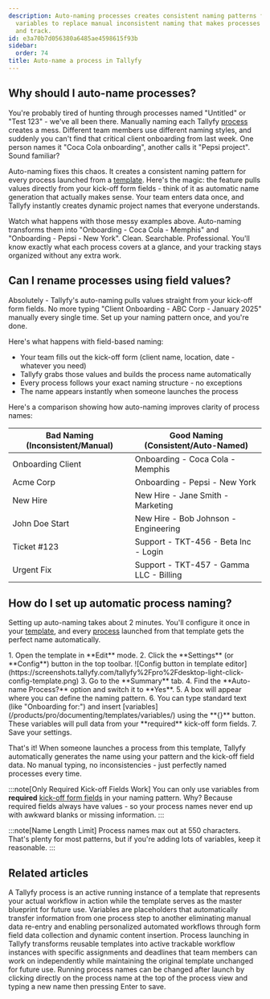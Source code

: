 ```yaml
---
description: Auto-naming processes creates consistent naming patterns from template
  variables to replace manual inconsistent naming that makes processes hard to find
  and track.
id: e3a70b7d056380a6485ae4598615f93b
sidebar:
  order: 74
title: Auto-name a process in Tallyfy
---
```



## Why should I auto-name processes?

You're probably tired of hunting through processes named "Untitled" or "Test 123" - we've all been there. Manually naming each Tallyfy [process](/products/pro/tracking-and-tasks/processes/) creates a mess. Different team members use different naming styles, and suddenly you can't find that critical client onboarding from last week. One person names it "Coca Cola onboarding", another calls it "Pepsi project". Sound familiar?

Auto-naming fixes this chaos. It creates a consistent naming pattern for every process launched from a [template](/products/pro/documenting/templates/). Here's the magic: the feature pulls values directly from your kick-off form fields - think of it as automatic name generation that actually makes sense. Your team enters data once, and Tallyfy instantly creates dynamic project names that everyone understands.

Watch what happens with those messy examples above. Auto-naming transforms them into "Onboarding - Coca Cola - Memphis" and "Onboarding - Pepsi - New York". Clean. Searchable. Professional. You'll know exactly what each process covers at a glance, and your tracking stays organized without any extra work.

## Can I rename processes using field values?

Absolutely - Tallyfy's auto-naming pulls values straight from your kick-off form fields. No more typing "Client Onboarding - ABC Corp - January 2025" manually every single time. Set up your naming pattern once, and you're done.

Here's what happens with field-based naming:
- Your team fills out the kick-off form (client name, location, date - whatever you need)
- Tallyfy grabs those values and builds the process name automatically
- Every process follows your exact naming structure - no exceptions
- The name appears instantly when someone launches the process

Here's a comparison showing how auto-naming improves clarity of process names:

| Bad Naming (Inconsistent/Manual) | Good Naming (Consistent/Auto-Named) |
| -------------------------------- | ------------------------------------- |
| Onboarding Client                | Onboarding - Coca Cola - Memphis      |
| Acme Corp                        | Onboarding - Pepsi - New York         |
| New Hire                         | New Hire - Jane Smith - Marketing     |
| John Doe Start                   | New Hire - Bob Johnson - Engineering  |
| Ticket #123                      | Support - TKT-456 - Beta Inc - Login  |
| Urgent Fix                       | Support - TKT-457 - Gamma LLC - Billing |

## How do I set up automatic process naming?

Setting up auto-naming takes about 2 minutes. You'll configure it once in your [template](/products/pro/documenting/templates/), and every [process](/products/pro/tracking-and-tasks/processes/) launched from that template gets the perfect name automatically.

<Steps>
1. Open the template in **Edit** mode.
2. Click the **Settings** (or **Config**) button in the top toolbar.
   ![Config button in template editor](https://screenshots.tallyfy.com/tallyfy%2Fpro%2Fdesktop-light-click-config-template.png)
3. Go to the **Summary** tab.
4. Find the **Auto-name Process?** option and switch it to **Yes**.
5. A box will appear where you can define the naming pattern.
6. You can type standard text (like "Onboarding for:") and insert [variables](/products/pro/documenting/templates/variables/) using the **{}** button. These variables will pull data from your **required** kick-off form fields.
7. Save your settings.
</Steps>

That's it! When someone launches a process from this template, Tallyfy automatically generates the name using your pattern and the kick-off field data. No manual typing, no inconsistencies - just perfectly named processes every time.

:::note[Only Required Kick-off Fields Work]
You can only use variables from **required** [kick-off form fields](/products/pro/launching/triggers/kick-off-forms/) in your naming pattern. Why? Because required fields always have values - so your process names never end up with awkward blanks or missing information.
:::

:::note[Name Length Limit]
Process names max out at 550 characters. That's plenty for most patterns, but if you're adding lots of variables, keep it reasonable.
:::


## Related articles
<CardGrid>
<LinkTitleCard header="<b>Tracking And Tasks > More about processes</b>" href="/products/pro/tracking-and-tasks/processes/" > A Tallyfy process is an active running instance of a template that represents your actual workflow in action while the template serves as the master blueprint for future use. </LinkTitleCard>
<LinkTitleCard header="<b>Templates > Variables</b>" href="/products/pro/documenting/templates/variables/" > Variables are placeholders that automatically transfer information from one process step to another eliminating manual data re-entry and enabling personalized automated workflows through form field data collection and dynamic content insertion. </LinkTitleCard>
<LinkTitleCard header="<b>Pro > Launching</b>" href="/products/pro/launching/" > Process launching in Tallyfy transforms reusable templates into active trackable workflow instances with specific assignments and deadlines that team members can work on independently while maintaining the original template unchanged for future use. </LinkTitleCard>
<LinkTitleCard header="<b>Edit Processes > Rename a process</b>" href="/products/pro/tracking-and-tasks/processes/edit-processes/how-can-i-rename-a-process-in-tallyfy/" > Running process names can be changed after launch by clicking directly on the process name at the top of the process view and typing a new name then pressing Enter to save. </LinkTitleCard>
</CardGrid>